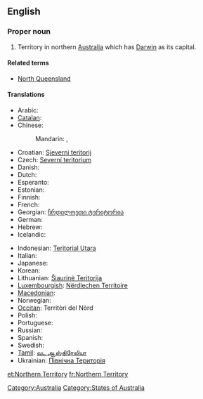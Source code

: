 {{wikipedia}}
==English==

===Proper noun===
{{en-proper noun|head=[[northern|Northern]] [[territory|Territory]]}}

# Territory in northern [[Australia]] which has [[Darwin]] as its capital.

====Related terms====
* [[North Queensland]]

====Translations====
{{trans-top|Territory in northern Australia}}
* Arabic: {{t|ar|مقاطعة شمالية|f|tr=muqaaTa3 shamalíyya}}
* [[Catalan]]: {{t|ca|Territori del Nord}}
* Chinese:
*: Mandarin: {{t|cmn|北領地|sc=Hani}},  {{t|cmn|北领地|tr=Běi-Lǐngdì|sc=Hani}}
* Croatian: [[Sjeverni teritorij]]
* Czech: [[Severní teritorium]]
* Danish: {{t-|da|Northern Territory}}
* Dutch: {{t+|nl|Noordelijk Territorium}}
* Esperanto: {{t|eo|Norda Teritorio|xs=Esperanto}}
* Estonian: {{t|et|Põhjaterritoorium}}
* Finnish: {{t-|fi|Pohjoisterritorio}}
* French: {{t|fr|Territoire-du-Nord|m}}
* Georgian: [[ჩრდილოეთი ტერიტორია]]
* German: {{t-|de|Northern Territory}}
* Hebrew: {{t|he|הטריטוריה הצפונית}}
* Icelandic: {{t|is|Norður-svæðið}}
{{trans-mid}}
* Indonesian: [[Teritorial Utara]]
* Italian: {{t|it|Territorio del Nord}}
* Japanese: {{t|ja|ノーザンテリトリー|tr=Nōzan-Teritorī}}
* Korean: {{t|ko|노던 준주|sc=Hang}}
* Lithuanian: [[Šiaurinė Teritorija]]
* [[Luxembourgish]]: [[Nërdlechen Territoire]]
* [[Macedonian]]: {{t|mk|Северна Територија|f|tr=Séverna Teritórija}}
* Norwegian: {{t|no|Nordterritoriet}}
* [[Occitan]]: Territòri del Nòrd
* Polish: {{t|pl|Terytorium Północne}}
* Portuguese: {{t|pt|Território do Norte}}
* Russian: {{t|ru|Северная территория|f|tr=Sévernaja territórija}}
* Spanish: {{t|es|Territorio del Norte|m}}
* Swedish: {{t-|sv|Northern Territory}}
* [[Tamil]]: [[வட ஆஸ்திரேலியா]]
* Ukrainian: [[Північна Територія]]
{{trans-bottom}}

[[Category:Australia]]
[[Category:States of Australia]]

[[et:Northern Territory]]
[[fr:Northern Territory]]